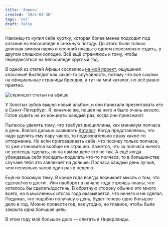 ```yaml
---
title: 'Апрель'
created: '2024-04-30'
tags: 'лог'
draft: false
---
```


Наконец-то купил себе куртку, которая более менее подходит под катание на велосипеде в снежную погоду. До этого были только длинная зимняя парка и осенний плащь: в одном невозможно ездить, в другом слишком холодно. Всё ещё стремлюсь к тому, чтобы передвигаться на велосипеде круглый год.

В одной из статей Афиши сослались [на мой проект](https://russianstreetwear.club/), ощущения классные! Выглядит как какая-то случайность, потому что все ссылки на официальные страницы брендов, а тут на мой каталог, но всё равно приятно.

![скриншот статьи на афише](/img/april/afisha-russianstreetwear.png)

У Золотых зубов вышел новый альбом, и они приехали презентовать его в Санкт-Петербург. Я, конечно же, пошёл на него и было очень весело. Готов ходить на их концерты каждый раз, когда они приезжают.

Пытаюсь уделять тому, что требует дисциплины, как минимум полчаса в день. Взялся дальше развивать [Каталог](https://russianstreetwear.club/). Когда представляешь, что надо уделить ему пару часов, то подсознательно сразу какое-то отторжение. Но если приговаривать себе, что посижу только полчаса, то уже становится вообще не страшно. Кажется, что за полчаса ничего не успеешь сделать, но на самом деле это не так. А ещё когда  убеждаешь себя посидеть-поделать что-то полчаса, то в большинстве случаев тебя это завлекает на дольше. Полчаса каждый день лучше, чем несколько часов один раз в неделю.

Ещё на похожую тему. В конце года всегда возникает мысль о том, что сделал/чего достиг. Или наоборот в начале года строишь планы, что хотелось бы сделать/достичь. В обратную сторону обычно это много всего, но в мысленных итогах года оказывается, что ничего и не сделал. Подумал, что подобно получасу в день, будет теперь одно большое дело в год. Можно провести год, как угодно, но главное, чтобы была закрыта одна большая цель.

В этом году моё большое дело — слетать в Нидерланды.
